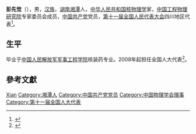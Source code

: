 '''彭先觉'''（{{bd|1941年||}}），男，[[汉族|汉族]]，[[湖南|湖南]][[湘潭|湘潭]]人，[[中华人民共和国|中华人民共和国]][[核物理学|核物理学]]家，[[中国工程物理研究院|中国工程物理研究院]]专家委员会成员，[[中国共产党|中国共产党]]党员，[[第十一届全国人民代表大会|第十一届全国人民代表大会]]四川地区代表<ref>{{cite web|author=新华网|title=第十一届全国人大代表|url=http://news.xinhuanet.com/ziliao/2008-03/03/content_7708230.htm?node=36628|publisher=新华网|accessdate=2014-01-07|archive-date=2014-01-10|archive-url=https://web.archive.org/web/20140110211415/http://news.xinhuanet.com/ziliao/2008-03/03/content_7708230.htm?node=36628|dead-url=no}}</ref>。

== 生平 ==
毕业于[[中国人民解放军军事工程学院|中国人民解放军军事工程学院]]核装药专业。2008年起担任全国人大代表<ref>{{cite news|title=全国人大代表信息-彭先觉|url=http://210.82.31.1:8084/delegate/viewDelegate.action?dbid=112252|accessdate=2013-04-05|newspaper=全国人大网|archive-url=https://web.archive.org/web/20140523230557/http://www.npc.gov.cn/delegate/viewDelegate.action?dbid=112252|archive-date=2014-05-23|dead-url=yes}}</ref>。

== 參考文獻 ==
{{reflist}}

{{中国物理学会第八届理事会}}

{{Authority control}}
{{DEFAULTSORT:Peng彭}}
[[Category:彭姓|Xian]]
[[Category:湘潭人|Category:湘潭人]]
[[Category:中国共产党党员|Category:中国共产党党员]]
[[Category:中国物理学会理事|Category:中国物理学会理事]]
[[Category:第十一届全国人大代表|Category:第十一届全国人大代表]]